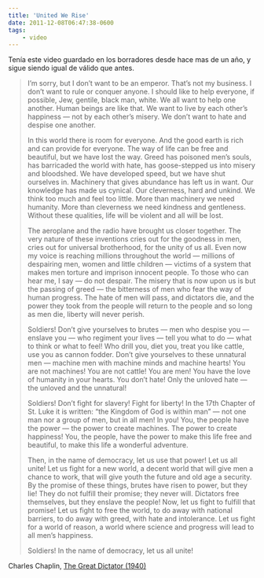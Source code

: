 ```yaml
---
title: 'United We Rise'
date: 2011-12-08T06:47:38-0600
tags:
    - video
---
```


<YouTube youTubeId="ePSqOsMskWQ" noCookie />

Tenía este video guardado en los borradores desde hace mas de un año, y sigue siendo igual de válido que antes.

> I’m sorry, but I don’t want to be an emperor. That’s not my business. I don’t want to rule or conquer anyone. I should like to help everyone, if possible, Jew, gentile, black man, white. We all want to help one another. Human beings are like that. We want to live by each other’s happiness — not by each other’s misery. We don’t want to hate and despise one another.
>
> In this world there is room for everyone. And the good earth is rich and can provide for everyone. The way of life can be free and beautiful, but we have lost the way. Greed has poisoned men’s souls, has barricaded the world with hate, has goose-stepped us into misery and bloodshed. We have developed speed, but we have shut ourselves in. Machinery that gives abundance has left us in want. Our knowledge has made us cynical. Our cleverness, hard and unkind. We think too much and feel too little. More than machinery we need humanity. More than cleverness we need kindness and gentleness. Without these qualities, life will be violent and all will be lost.
>
> The aeroplane and the radio have brought us closer together. The very nature of these inventions cries out for the goodness in men, cries out for universal brotherhood, for the unity of us all. Even now my voice is reaching millions throughout the world — millions of despairing men, women and little children — victims of a system that makes men torture and imprison innocent people. To those who can hear me, I say — do not despair. The misery that is now upon us is but the passing of greed — the bitterness of men who fear the way of human progress. The hate of men will pass, and dictators die, and the power they took from the people will return to the people and so long as men die, liberty will never perish.
>
> Soldiers! Don’t give yourselves to brutes — men who despise you — enslave you — who regiment your lives — tell you what to do — what to think or what to feel! Who drill you, diet you, treat you like cattle, use you as cannon fodder. Don’t give yourselves to these unnatural men — machine men with machine minds and machine hearts! You are not machines! You are not cattle! You are men! You have the love of humanity in your hearts. You don’t hate! Only the unloved hate — the unloved and the unnatural!
>
> Soldiers! Don’t fight for slavery! Fight for liberty! In the 17th Chapter of St. Luke it is written: “the Kingdom of God is within man” — not one man nor a group of men, but in all men! In you! You, the people have the power — the power to create machines. The power to create happiness! You, the people, have the power to make this life free and beautiful, to make this life a wonderful adventure.
>
> Then, in the name of democracy, let us use that power! Let us all unite! Let us fight for a new world, a decent world that will give men a chance to work, that will give youth the future and old age a security. By the promise of these things, brutes have risen to power, but they lie! They do not fulfill their promise; they never will. Dictators free themselves, but they enslave the people! Now, let us fight to fulfill that promise! Let us fight to free the world, to do away with national barriers, to do away with greed, with hate and intolerance. Let us fight for a world of reason, a world where science and progress will lead to all men’s happiness.
>
> Soldiers! In the name of democracy, let us all unite!

Charles Chaplin, [The Great Dictator (1940)](http://www.imdb.com/title/tt0032553/)
